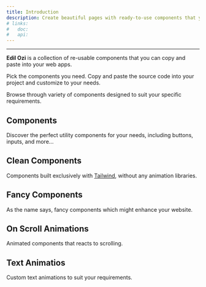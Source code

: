 ```yaml
---
title: Introduction
description: Create beautiful pages with ready-to-use components that you can easily integrate into your applications.
# links:
#   doc:
#   api:
---
```


---

**Edil Ozi** is a collection of re-usable components that you can copy and paste into your web apps.

Pick the components you need. Copy and paste the source code into your project and customize to your needs.

Browse through variety of components designed to suit your specific requirements.

## Components

Discover the perfect utility components for your needs, including buttons, inputs, and more...

## Clean Components

Components built exclusively with [Tailwind](https://tailwindcss.com/), without any animation libraries.

## Fancy Components

As the name says, fancy components which might enhance your website.

## On Scroll Animations

Animated components that reacts to scrolling.

## Text Animatios

Custom text animations to suit your requirements.
